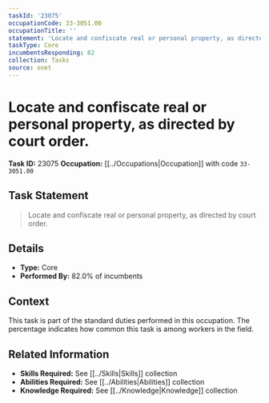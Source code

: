 ```yaml
---
taskId: '23075'
occupationCode: 33-3051.00
occupationTitle: ''
statement: 'Locate and confiscate real or personal property, as directed by court order.'
taskType: Core
incumbentsResponding: 82
collection: Tasks
source: onet
---
```

# Locate and confiscate real or personal property, as directed by court order.

**Task ID:** 23075
**Occupation:** [[../Occupations|Occupation]] with code `33-3051.00`

## Task Statement

> Locate and confiscate real or personal property, as directed by court order.

## Details

- **Type:** Core
- **Performed By:** 82.0% of incumbents

## Context

This task is part of the standard duties performed in this occupation. The percentage indicates how common this task is among workers in the field.

## Related Information

- **Skills Required:** See [[../Skills|Skills]] collection
- **Abilities Required:** See [[../Abilities|Abilities]] collection
- **Knowledge Required:** See [[../Knowledge|Knowledge]] collection
